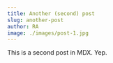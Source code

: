---
title: Another (second) post
slug: another-post
author: RA
image: ./images/post-1.jpg
---

This is a second post in MDX. Yep.
